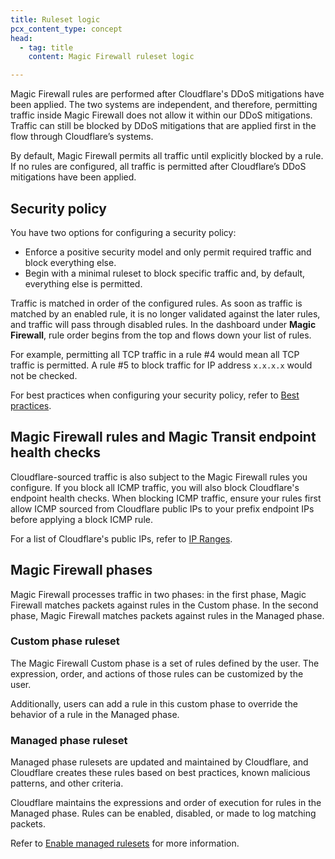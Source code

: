 ```yaml
---
title: Ruleset logic
pcx_content_type: concept
head:
  - tag: title
    content: Magic Firewall ruleset logic

---
```



Magic Firewall rules are performed after Cloudflare's DDoS mitigations have been applied. The two systems are independent, and therefore, permitting traffic inside Magic Firewall does not allow it within our DDoS mitigations. Traffic can still be blocked by DDoS mitigations that are applied first in the flow through Cloudflare’s systems.

By default, Magic Firewall permits all traffic until explicitly blocked by a rule. If no rules are configured, all traffic is permitted after Cloudflare’s DDoS mitigations have been applied.

## Security policy

You have two options for configuring a security policy:

* Enforce a positive security model and only permit required traffic and block everything else.
* Begin with a minimal ruleset to block specific traffic and, by default, everything else is permitted.

Traffic is matched in order of the configured rules. As soon as traffic is matched by an enabled rule, it is no longer validated against the later rules, and traffic will pass through disabled rules. In the dashboard under **Magic Firewall**, rule order begins from the top and flows down your list of rules.

For example, permitting all TCP traffic in a rule #4 would mean all TCP traffic is permitted. A rule #5 to block traffic for IP address `x.x.x.x` would not be checked.

For best practices when configuring your security policy, refer to [Best practices](/magic-firewall/best-practices/).

## Magic Firewall rules and Magic Transit endpoint health checks

Cloudflare-sourced traffic is also subject to the Magic Firewall rules you configure. If you block all ICMP traffic, you will also block Cloudflare's <GlossaryTooltip term="tunnel health-check" link="/magic-transit/reference/tunnel-health-checks/#endpoint-health-checks">endpoint health checks</GlossaryTooltip>. When blocking ICMP traffic, ensure your rules first allow ICMP sourced from Cloudflare public IPs to your prefix endpoint IPs before applying a block ICMP rule.

For a list of Cloudflare's public IPs, refer to [IP Ranges](https://www.cloudflare.com/ips/).

## Magic Firewall phases

Magic Firewall processes traffic in two phases: in the first phase, Magic Firewall matches packets against rules in the Custom phase. In the second phase, Magic Firewall matches packets against rules in the Managed phase.

### Custom phase ruleset

The Magic Firewall Custom phase is a set of rules defined by the user. The expression, order, and actions of those rules can be customized by the user.

Additionally, users can add a rule in this custom phase to override the behavior of a rule in the Managed phase.

### Managed phase ruleset

Managed phase rulesets are updated and maintained by Cloudflare, and Cloudflare creates these rules based on best practices, known malicious patterns, and other criteria.

Cloudflare maintains the expressions and order of execution for rules in the Managed phase. Rules
can be enabled, disabled, or made to log matching packets.

Refer to [Enable managed rulesets](/magic-firewall/how-to/enable-managed-rulesets/) for more information.
